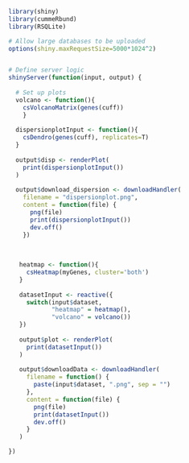 ```r
library(shiny)
library(cummeRbund)
library(RSQLite)

# Allow large databases to be uploaded
options(shiny.maxRequestSize=5000*1024^2)


# Define server logic 
shinyServer(function(input, output) {
   
  # Set up plots
  volcano <- function(){
    csVolcanoMatrix(genes(cuff))
    }
  
  dispersionplotInput <- function(){
    csDendro(genes(cuff), replicates=T)
  }
  
  output$disp <- renderPlot(
    print(dispersionplotInput())
  )
  
  output$download_dispersion <- downloadHandler(
    filename = "dispersionplot.png",
    content = function(file) {
      png(file)
      print(dispersionplotInput())
      dev.off()
    })
  
  
   
   heatmap <- function(){
     csHeatmap(myGenes, cluster='both')
   }
   
   datasetInput <- reactive({
     switch(input$dataset,
            "heatmap" = heatmap(),
            "volcano" = volcano())
   })
   
   output$plot <- renderPlot(
     print(datasetInput())
   )
   
   output$downloadData <- downloadHandler(
     filename = function() {
       paste(input$dataset, ".png", sep = "")
     },
     content = function(file) {
       png(file)
       print(datasetInput())
       dev.off()
     }
   )

})


```